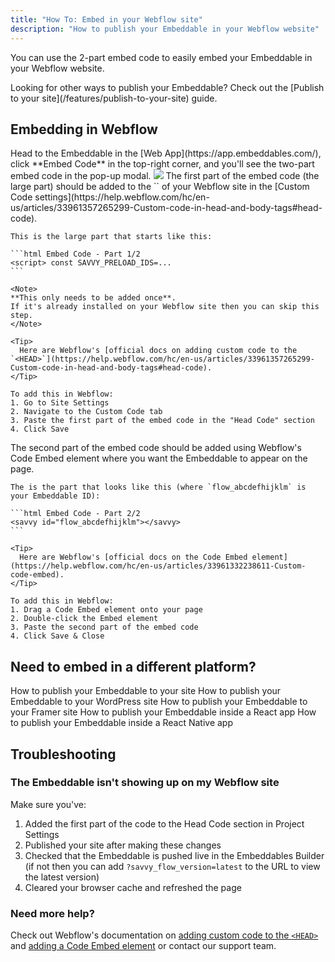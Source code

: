 ```yaml
---
title: "How To: Embed in your Webflow site"
description: "How to publish your Embeddable in your Webflow website"
---
```


You can use the 2-part embed code to easily embed your Embeddable in your Webflow website.

<Tip>
  Looking for other ways to publish your Embeddable? Check out the [Publish to your site](/features/publish-to-your-site) guide.
</Tip>

## Embedding in Webflow

<Steps>
  <Step title="Grab the embed code" titleSize="h3">
    Head to the Embeddable in the [Web App](https://app.embeddables.com/), click **Embed Code** in the top-right corner,
    and you'll see the two-part embed code in the pop-up modal.
    <Frame>
      <img src="https://assets.embeddables.com/2025-04-1011_18708467466947587.12.05.gif" />
    </Frame>
  </Step>
  <Step title="Add the first part to Webflow's Custom Code">
    The first part of the embed code (the large part) should be added to the `<HEAD>` of your Webflow site in the [Custom Code settings](https://help.webflow.com/hc/en-us/articles/33961357265299-Custom-code-in-head-and-body-tags#head-code).

    This is the large part that starts like this:

    ```html Embed Code - Part 1/2
    <script> const SAVVY_PRELOAD_IDS=...
    ```
    
    <Note>
    **This only needs to be added once**.
    If it's already installed on your Webflow site then you can skip this step.
    </Note>

    <Tip>
      Here are Webflow's [official docs on adding custom code to the `<HEAD>`](https://help.webflow.com/hc/en-us/articles/33961357265299-Custom-code-in-head-and-body-tags#head-code).
    </Tip>

    To add this in Webflow:
    1. Go to Site Settings
    2. Navigate to the Custom Code tab
    3. Paste the first part of the embed code in the "Head Code" section
    4. Click Save

  </Step>
  <Step title="Add the second part using Webflow's Embed element">
    The second part of the embed code should be added using Webflow's Code Embed element where you want the Embeddable to appear on the page.

    The is the part that looks like this (where `flow_abcdefhijklm` is your Embeddable ID):

    ```html Embed Code - Part 2/2
    <savvy id="flow_abcdefhijklm"></savvy>
    ```
    
    <Tip>
      Here are Webflow's [official docs on the Code Embed element](https://help.webflow.com/hc/en-us/articles/33961332238611-Custom-code-embed).
    </Tip>

    To add this in Webflow:
    1. Drag a Code Embed element onto your page
    2. Double-click the Embed element
    3. Paste the second part of the embed code
    4. Click Save & Close


  </Step>
</Steps>

## Need to embed in a different platform?

<CardGroup cols={2}>
  <Card title="How To: Embed in your site" icon="code" href="/how-to/embed-in-your-site">
    How to publish your Embeddable to your site
  </Card>
  <Card title="How To: Embed in a WordPress site" icon="wordpress" href="/how-to/embed-in-your-wordpress-site">
    How to publish your Embeddable to your WordPress site
  </Card>
  <Card title="How To: Embed in a Framer site" icon="framer" href="/how-to/embed-in-your-framer-site">
    How to publish your Embeddable to your Framer site
  </Card>
  <Card title="How To: Embed in a React app" icon="react" href="/how-to/embed-in-react">
    How to publish your Embeddable inside a React app
  </Card>
  <Card
    title="How To: Embed in a React Native app"
    icon="mobile-screen-button"
    href="/how-to/embed-in-react-native"
  >
    How to publish your Embeddable inside a React Native app
  </Card>
</CardGroup>

## Troubleshooting

### The Embeddable isn't showing up on my Webflow site

Make sure you've:
1. Added the first part of the code to the Head Code section in Project Settings
2. Published your site after making these changes
3. Checked that the Embeddable is pushed live in the Embeddables Builder (if not then you can add `?savvy_flow_version=latest` to the URL to view the latest version)
3. Cleared your browser cache and refreshed the page

### Need more help?

Check out Webflow's documentation on [adding custom code to the `<HEAD>`](https://help.webflow.com/hc/en-us/articles/33961357265299-Custom-code-in-head-and-body-tags#head-code) and [adding a Code Embed element](https://help.webflow.com/hc/en-us/articles/33961332238611-Custom-code-embed) or contact our support team.
